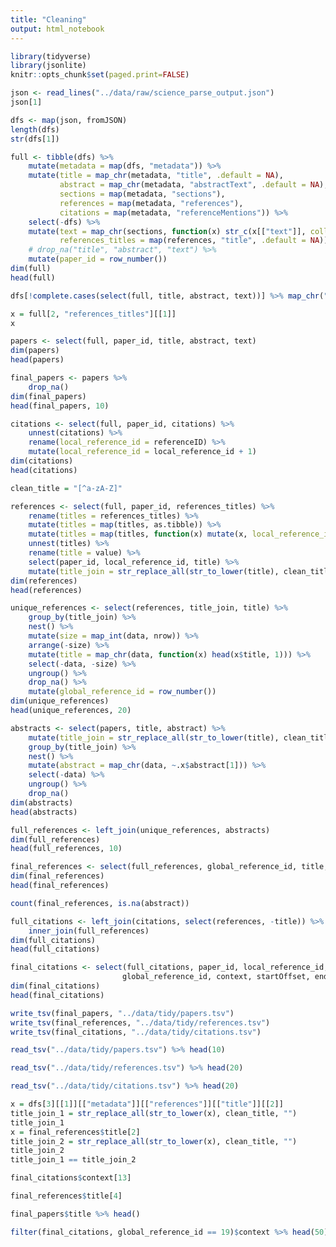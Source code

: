 ```yaml
---
title: "Cleaning"
output: html_notebook
---
```


```r
library(tidyverse)
library(jsonlite)
knitr::opts_chunk$set(paged.print=FALSE)
```

```r
json <- read_lines("../data/raw/science_parse_output.json")
json[1]
```

```r
dfs <- map(json, fromJSON)
length(dfs)
str(dfs[1])
```

```r
full <- tibble(dfs) %>% 
    mutate(metadata = map(dfs, "metadata")) %>% 
    mutate(title = map_chr(metadata, "title", .default = NA),
           abstract = map_chr(metadata, "abstractText", .default = NA),
           sections = map(metadata, "sections"),
           references = map(metadata, "references"),
           citations = map(metadata, "referenceMentions")) %>%
    select(-dfs) %>%
    mutate(text = map_chr(sections, function(x) str_c(x[["text"]], collapse = " ")),
           references_titles = map(references, "title", .default = NA)) %>% 
    # drop_na("title", "abstract", "text") %>% 
    mutate(paper_id = row_number())
dim(full)
head(full)
```

```r
dfs[!complete.cases(select(full, title, abstract, text))] %>% map_chr("name")
```


```r
x = full[2, "references_titles"][[1]]
x
```


```r
papers <- select(full, paper_id, title, abstract, text)
dim(papers)
head(papers)
```


```r
final_papers <- papers %>% 
    drop_na()
dim(final_papers)
head(final_papers, 10)
```


```r
citations <- select(full, paper_id, citations) %>% 
    unnest(citations) %>% 
    rename(local_reference_id = referenceID) %>% 
    mutate(local_reference_id = local_reference_id + 1)
dim(citations)
head(citations)
```


```r
clean_title = "[^a-zA-Z]"

references <- select(full, paper_id, references_titles) %>% 
    rename(titles = references_titles) %>% 
    mutate(titles = map(titles, as.tibble)) %>% 
    mutate(titles = map(titles, function(x) mutate(x, local_reference_id = row_number()))) %>% 
    unnest(titles) %>% 
    rename(title = value) %>% 
    select(paper_id, local_reference_id, title) %>% 
    mutate(title_join = str_replace_all(str_to_lower(title), clean_title, ""))
dim(references)
head(references)
```

```r
unique_references <- select(references, title_join, title) %>% 
    group_by(title_join) %>% 
    nest() %>% 
    mutate(size = map_int(data, nrow)) %>% 
    arrange(-size) %>% 
    mutate(title = map_chr(data, function(x) head(x$title, 1))) %>% 
    select(-data, -size) %>% 
    ungroup() %>% 
    drop_na() %>% 
    mutate(global_reference_id = row_number())
dim(unique_references)
head(unique_references, 20)
```

```r
abstracts <- select(papers, title, abstract) %>% 
    mutate(title_join = str_replace_all(str_to_lower(title), clean_title, "")) %>% 
    group_by(title_join) %>% 
    nest() %>% 
    mutate(abstract = map_chr(data, ~.x$abstract[1])) %>% 
    select(-data) %>% 
    ungroup() %>% 
    drop_na() 
dim(abstracts)
head(abstracts)
```


```r
full_references <- left_join(unique_references, abstracts)
dim(full_references)
head(full_references, 10)
```

```r
final_references <- select(full_references, global_reference_id, title, abstract)
dim(final_references)
head(final_references)
```

```r
count(final_references, is.na(abstract))
```

```r
full_citations <- left_join(citations, select(references, -title)) %>% 
    inner_join(full_references)
dim(full_citations)
head(full_citations)
```

```r
final_citations <- select(full_citations, paper_id, local_reference_id, 
                         global_reference_id, context, startOffset, endOffset)
dim(final_citations)
head(final_citations)
```


```r
write_tsv(final_papers, "../data/tidy/papers.tsv")
write_tsv(final_references, "../data/tidy/references.tsv")
write_tsv(final_citations, "../data/tidy/citations.tsv")
```

```r
read_tsv("../data/tidy/papers.tsv") %>% head(10)
```

```r
read_tsv("../data/tidy/references.tsv") %>% head(20)
```

```r
read_tsv("../data/tidy/citations.tsv") %>% head(20)
```

```r
x = dfs[3][[1]][["metadata"]][["references"]][["title"]][[2]]
title_join_1 = str_replace_all(str_to_lower(x), clean_title, "")
title_join_1
x = final_references$title[2]
title_join_2 = str_replace_all(str_to_lower(x), clean_title, "")
title_join_2
title_join_1 == title_join_2
```

```r
final_citations$context[13]
```

```r
final_references$title[4]
```

```r
final_papers$title %>% head()
```

```r
filter(final_citations, global_reference_id == 19)$context %>% head(50)
```
